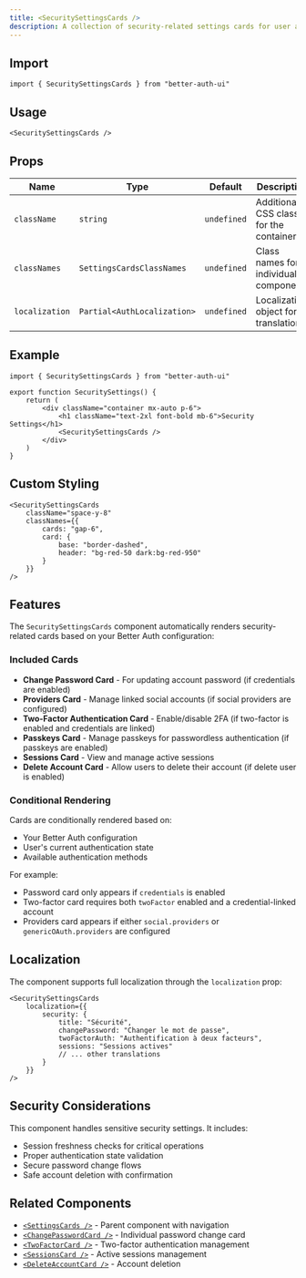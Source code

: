 ```yaml
---
title: <SecuritySettingsCards />
description: A collection of security-related settings cards for user account protection
---
```


## Import

```tsx
import { SecuritySettingsCards } from "better-auth-ui"
```

## Usage

```tsx
<SecuritySettingsCards />
```

## Props

| Name           | Type                            | Default     | Description                                |
|----------------|---------------------------------|-------------|--------------------------------------------|
| `className`    | `string`                        | `undefined` | Additional CSS classes for the container   |
| `classNames`   | `SettingsCardsClassNames`       | `undefined` | Class names for individual components      |
| `localization` | `Partial<AuthLocalization>`     | `undefined` | Localization object for translations       |

## Example

```tsx
import { SecuritySettingsCards } from "better-auth-ui"

export function SecuritySettings() {
    return (
        <div className="container mx-auto p-6">
            <h1 className="text-2xl font-bold mb-6">Security Settings</h1>
            <SecuritySettingsCards />
        </div>
    )
}
```

## Custom Styling

```tsx
<SecuritySettingsCards
    className="space-y-8"
    classNames={{
        cards: "gap-6",
        card: {
            base: "border-dashed",
            header: "bg-red-50 dark:bg-red-950"
        }
    }}
/>
```

## Features

The `SecuritySettingsCards` component automatically renders security-related cards based on your Better Auth configuration:

### Included Cards

- **Change Password Card** - For updating account password (if credentials are enabled)
- **Providers Card** - Manage linked social accounts (if social providers are configured)
- **Two-Factor Authentication Card** - Enable/disable 2FA (if two-factor is enabled and credentials are linked)
- **Passkeys Card** - Manage passkeys for passwordless authentication (if passkeys are enabled)
- **Sessions Card** - View and manage active sessions
- **Delete Account Card** - Allow users to delete their account (if delete user is enabled)

### Conditional Rendering

Cards are conditionally rendered based on:
- Your Better Auth configuration
- User's current authentication state
- Available authentication methods

For example:
- Password card only appears if `credentials` is enabled
- Two-factor card requires both `twoFactor` enabled and a credential-linked account
- Providers card appears if either `social.providers` or `genericOAuth.providers` are configured

## Localization

The component supports full localization through the `localization` prop:

```tsx
<SecuritySettingsCards
    localization={{
        security: {
            title: "Sécurité",
            changePassword: "Changer le mot de passe",
            twoFactorAuth: "Authentification à deux facteurs",
            sessions: "Sessions actives"
            // ... other translations
        }
    }}
/>
```

## Security Considerations

This component handles sensitive security settings. It includes:
- Session freshness checks for critical operations
- Proper authentication state validation
- Secure password change flows
- Safe account deletion with confirmation

## Related Components

- [`<SettingsCards />`](/docs/components/settings-cards) - Parent component with navigation
- [`<ChangePasswordCard />`](/docs/components/change-password-card) - Individual password change card
- [`<TwoFactorCard />`](/docs/components/two-factor-card) - Two-factor authentication management
- [`<SessionsCard />`](/docs/components/sessions-card) - Active sessions management
- [`<DeleteAccountCard />`](/docs/components/delete-account-card) - Account deletion 